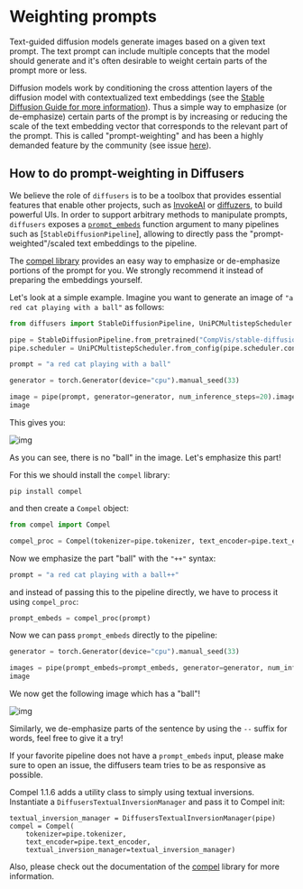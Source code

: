 <!--Copyright 2023 The HuggingFace Team. All rights reserved.

Licensed under the Apache License, Version 2.0 (the "License"); you may not use this file except in compliance with
the License. You may obtain a copy of the License at

http://www.apache.org/licenses/LICENSE-2.0

Unless required by applicable law or agreed to in writing, software distributed under the License is distributed on
an "AS IS" BASIS, WITHOUT WARRANTIES OR CONDITIONS OF ANY KIND, either express or implied. See the License for the
specific language governing permissions and limitations under the License.
-->

# Weighting prompts

Text-guided diffusion models generate images based on a given text prompt. The text prompt
can include multiple concepts that the model should generate and it's often desirable to weight
certain parts of the prompt more or less. 

Diffusion models work by conditioning the cross attention layers of the diffusion model with contextualized text embeddings (see the [Stable Diffusion Guide for more information](../stable-diffusion)).
Thus a simple way to emphasize (or de-emphasize) certain parts of the prompt is by increasing or reducing the scale of the text embedding vector that corresponds to the relevant part of the prompt.
This is called "prompt-weighting" and has been a highly demanded feature by the community (see issue [here](https://github.com/huggingface/diffusers/issues/2431)).

## How to do prompt-weighting in Diffusers

We believe the role of `diffusers` is to be a toolbox that provides essential features that enable other projects, such as [InvokeAI](https://github.com/invoke-ai/InvokeAI) or [diffuzers](https://github.com/abhishekkrthakur/diffuzers), to build powerful UIs. In order to support arbitrary methods to manipulate prompts, `diffusers` exposes a [`prompt_embeds`](https://huggingface.co/docs/diffusers/v0.14.0/en/api/pipelines/stable_diffusion/text2img#diffusers.StableDiffusionPipeline.__call__.prompt_embeds) function argument to many pipelines such as [`StableDiffusionPipeline`], allowing to directly pass the "prompt-weighted"/scaled text embeddings to the pipeline.

The [compel library](https://github.com/damian0815/compel) provides an easy way to emphasize or de-emphasize portions of the prompt for you. We strongly recommend it instead of preparing the embeddings yourself.

Let's look at a simple example. Imagine you want to generate an image of `"a red cat playing with a ball"` as 
follows:

```py
from diffusers import StableDiffusionPipeline, UniPCMultistepScheduler

pipe = StableDiffusionPipeline.from_pretrained("CompVis/stable-diffusion-v1-4")
pipe.scheduler = UniPCMultistepScheduler.from_config(pipe.scheduler.config)

prompt = "a red cat playing with a ball"

generator = torch.Generator(device="cpu").manual_seed(33)

image = pipe(prompt, generator=generator, num_inference_steps=20).images[0]
image
```

This gives you:

![img](https://huggingface.co/datasets/hf-internal-testing/diffusers-images/resolve/main/compel/forest_0.png)

As you can see, there is no "ball" in the image. Let's emphasize this part!

For this we should install the `compel` library:

```
pip install compel
```

and then create a `Compel` object:

```py
from compel import Compel

compel_proc = Compel(tokenizer=pipe.tokenizer, text_encoder=pipe.text_encoder)
```

Now we emphasize the part "ball" with the `"++"` syntax:

```py
prompt = "a red cat playing with a ball++"
```

and instead of passing this to the pipeline directly, we have to process it using `compel_proc`:

```py
prompt_embeds = compel_proc(prompt)
```

Now we can pass `prompt_embeds` directly to the pipeline:

```py
generator = torch.Generator(device="cpu").manual_seed(33)

images = pipe(prompt_embeds=prompt_embeds, generator=generator, num_inference_steps=20).images[0]
image
```

We now get the following image which has a "ball"!

![img](https://huggingface.co/datasets/hf-internal-testing/diffusers-images/resolve/main/compel/forest_1.png)

Similarly, we de-emphasize parts of the sentence by using the `--` suffix for words, feel free to give it 
a try!

If your favorite pipeline does not have a `prompt_embeds` input, please make sure to open an issue, the 
diffusers team tries to be as responsive as possible.

Compel 1.1.6 adds a utility class to simply using textual inversions.  Instantiate a `DiffusersTextualInversionManager` and pass it to Compel init:

```
textual_inversion_manager = DiffusersTextualInversionManager(pipe)
compel = Compel(
    tokenizer=pipe.tokenizer,
    text_encoder=pipe.text_encoder,
    textual_inversion_manager=textual_inversion_manager)
```

Also, please check out the documentation of the [compel](https://github.com/damian0815/compel) library for 
more information.
